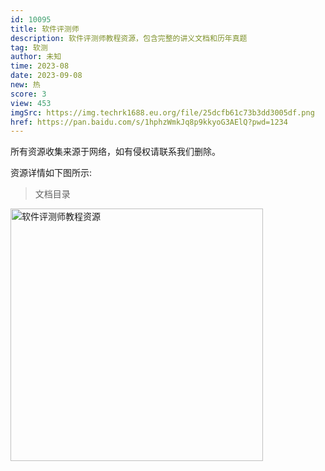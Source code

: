```yaml
---
id: 10095
title: 软件评测师
description: 软件评测师教程资源，包含完整的讲义文档和历年真题
tag: 软测
author: 未知
time: 2023-08
date: 2023-09-08
new: 热
score: 3
view: 453
imgSrc: https://img.techrk1688.eu.org/file/25dcfb61c73b3dd3005df.png
href: https://pan.baidu.com/s/1hphzWmkJq8p9kkyoG3AElQ?pwd=1234
---
```


<Callout type="danger">
  所有资源收集来源于网络，如有侵权请联系我们删除。
</Callout>

资源详情如下图所示:

> 文档目录

<Image
  src="https://img.techrk1688.eu.org/file/73a3198854271800e0ff4.png"
  height="404"
  width="auto"
  alt="软件评测师教程资源"
  priority={true}
/>
